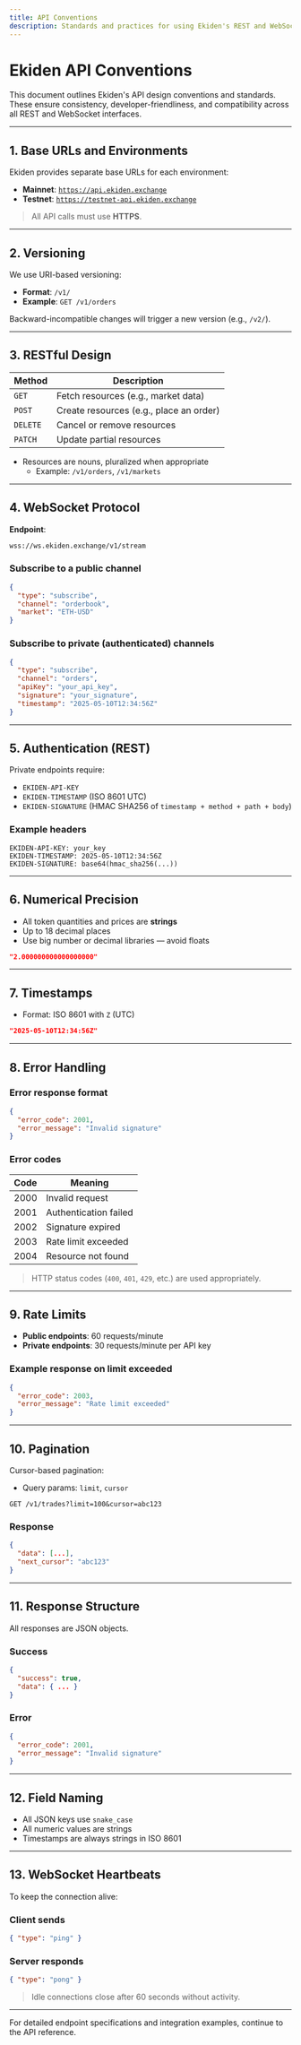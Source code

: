 ```yaml
---
title: API Conventions
description: Standards and practices for using Ekiden's REST and WebSocket APIs.
---
```


# Ekiden API Conventions

This document outlines Ekiden's API design conventions and standards. These ensure consistency, developer-friendliness, and compatibility across all REST and WebSocket interfaces.

---

## 1. Base URLs and Environments

Ekiden provides separate base URLs for each environment:

- **Mainnet**: [`https://api.ekiden.exchange`](https://api.ekiden.exchange)  
- **Testnet**: [`https://testnet-api.ekiden.exchange`](https://testnet-api.ekiden.exchange)

> All API calls must use **HTTPS**.

---

## 2. Versioning

We use URI-based versioning:

- **Format**: `/v1/`  
- **Example**: `GET /v1/orders`

Backward-incompatible changes will trigger a new version (e.g., `/v2/`).

---

## 3. RESTful Design

| Method  | Description                              |
|---------|------------------------------------------|
| `GET`   | Fetch resources (e.g., market data)      |
| `POST`  | Create resources (e.g., place an order)  |
| `DELETE`| Cancel or remove resources               |
| `PATCH` | Update partial resources                 |

- Resources are nouns, pluralized when appropriate  
  - Example: `/v1/orders`, `/v1/markets`

---

## 4. WebSocket Protocol

**Endpoint**:

```txt
wss://ws.ekiden.exchange/v1/stream
```

### Subscribe to a public channel

```json
{
  "type": "subscribe",
  "channel": "orderbook",
  "market": "ETH-USD"
}
```

### Subscribe to private (authenticated) channels

```json
{
  "type": "subscribe",
  "channel": "orders",
  "apiKey": "your_api_key",
  "signature": "your_signature",
  "timestamp": "2025-05-10T12:34:56Z"
}
```

---

## 5. Authentication (REST)

Private endpoints require:

- `EKIDEN-API-KEY`
- `EKIDEN-TIMESTAMP` (ISO 8601 UTC)
- `EKIDEN-SIGNATURE` (HMAC SHA256 of `timestamp + method + path + body`)

### Example headers

```http
EKIDEN-API-KEY: your_key
EKIDEN-TIMESTAMP: 2025-05-10T12:34:56Z
EKIDEN-SIGNATURE: base64(hmac_sha256(...))
```

---

## 6. Numerical Precision

- All token quantities and prices are **strings**
- Up to 18 decimal places
- Use big number or decimal libraries — avoid floats

```json
"2.000000000000000000"
```

---

## 7. Timestamps

- Format: ISO 8601 with `Z` (UTC)

```json
"2025-05-10T12:34:56Z"
```

---

## 8. Error Handling

### Error response format

```json
{
  "error_code": 2001,
  "error_message": "Invalid signature"
}
```

### Error codes

| Code | Meaning               |
|------|------------------------|
| 2000 | Invalid request        |
| 2001 | Authentication failed  |
| 2002 | Signature expired      |
| 2003 | Rate limit exceeded    |
| 2004 | Resource not found     |

> HTTP status codes (`400`, `401`, `429`, etc.) are used appropriately.

---

## 9. Rate Limits

- **Public endpoints**: 60 requests/minute  
- **Private endpoints**: 30 requests/minute per API key

### Example response on limit exceeded

```json
{
  "error_code": 2003,
  "error_message": "Rate limit exceeded"
}
```

---

## 10. Pagination

Cursor-based pagination:

- Query params: `limit`, `cursor`

```http
GET /v1/trades?limit=100&cursor=abc123
```

### Response

```json
{
  "data": [...],
  "next_cursor": "abc123"
}
```

---

## 11. Response Structure

All responses are JSON objects.

### Success

```json
{
  "success": true,
  "data": { ... }
}
```

### Error

```json
{
  "error_code": 2001,
  "error_message": "Invalid signature"
}
```

---

## 12. Field Naming

- All JSON keys use `snake_case`
- All numeric values are strings
- Timestamps are always strings in ISO 8601

---

## 13. WebSocket Heartbeats

To keep the connection alive:

### Client sends

```json
{ "type": "ping" }
```

### Server responds

```json
{ "type": "pong" }
```

> Idle connections close after 60 seconds without activity.

---

For detailed endpoint specifications and integration examples, continue to the API reference.
